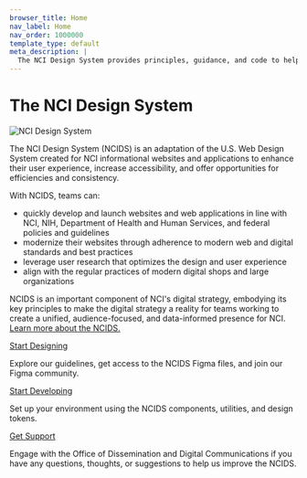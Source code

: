 ```yaml
---
browser_title: Home
nav_label: Home
nav_order: 1000000
template_type: default
meta_description: |
  The NCI Design System provides principles, guidance, and code to help design and build NCI informational websites and applications.
---
```


# The NCI Design System

![NCI Design System](./ncids-banner-image.jpg)

The NCI Design System (NCIDS) is an adaptation of the U.S. Web Design System created for NCI informational websites and applications to enhance their user experience, increase accessibility, and offer opportunities for efficiencies and consistency.

With NCIDS, teams can:

- quickly develop and launch websites and web applications in line with NCI, NIH, Department of Health and Human Services, and federal policies and guidelines
- modernize their websites through adherence to modern web and digital standards and best practices
- leverage user research that optimizes the design and user experience
- align with the regular practices of modern digital shops and large organizations

NCIDS is an important component of NCI's digital strategy, embodying its key principles to make the digital strategy a reality for teams working to create a unified, audience-focused, and data-informed presence for NCI. [Learn more about the NCIDS.](/about)

<a href="/get-started/designers" className="header-styled-link">
	Start Designing
</a>

Explore our guidelines, get access to the NCIDS Figma files, and join our Figma community.

<a href="/get-started/developers" className="header-styled-link">
	Start Developing
</a>

Set up your environment using the NCIDS components, utilities, and design tokens.

<a href="/about#contact-us" className="header-styled-link">
	Get Support
</a>

Engage with the Office of Dissemination and Digital Communications if you have any questions, thoughts, or suggestions to help us improve the NCIDS.
